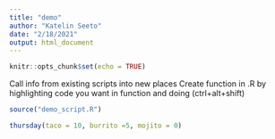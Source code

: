 ```yaml
---
title: "demo"
author: "Katelin Seeto"
date: "2/18/2021"
output: html_document
---
```


```r
knitr::opts_chunk$set(echo = TRUE)
```

Call info from existing scripts into new places
Create function in .R by highlighting code you want in function and doing (ctrl+alt+shift)
```r
source("demo_script.R")

thursday(taco = 10, burrito =5, mojito = 0)
```

